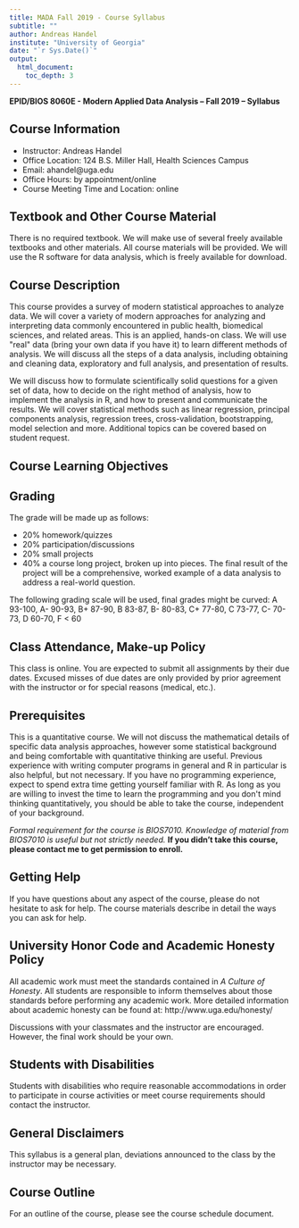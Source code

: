 ---
title: MADA Fall 2019 - Course Syllabus
subtitle: ""
author: Andreas Handel
institute: "University of Georgia"
date: "`r Sys.Date()`"
output: 
  html_document:
    toc_depth: 3
---

**EPID/BIOS 8060E - Modern Applied Data Analysis – Fall 2019 – Syllabus**



## Course Information

* Instructor: Andreas Handel
* Office Location: 124 B.S. Miller Hall, Health Sciences Campus
* Email: ahandel@uga.edu
* Office Hours:  by appointment/online
* Course Meeting Time and Location: online

## Textbook and Other Course Material

There is no required textbook. We will make use of several freely available textbooks and other materials. All course materials will be provided. We will use the R software for data analysis, which is freely available for download. 

## Course Description

This course provides a survey of modern statistical approaches to analyze data. We will cover a variety of modern approaches for analyzing and interpreting data commonly encountered in public health, biomedical sciences, and related areas. This is an applied, hands-on class. We will use &quot;real&quot; data (bring your own data if you have it) to learn different methods of analysis. We will discuss all the steps of a data analysis, including obtaining and cleaning data, exploratory and full analysis, and presentation of results.

We will discuss how to formulate scientifically solid questions for a given set of data, how to decide on the right method of analysis, how to implement the analysis in R, and how to present and communicate the results. We will cover statistical methods such as linear regression, principal components analysis, regression trees, cross-validation, bootstrapping, model selection and more. Additional topics can be covered based on student request.

## Course Learning Objectives


## Grading

The grade will be made up as follows:

* 20% homework/quizzes
* 20% participation/discussions
* 20% small projects
* 40% a course long project, broken up into pieces. The final result of the project will be a comprehensive, worked example of a data analysis to address a real-world question.

The following grading scale will be used, final grades might be curved: A 93-100, A- 90-93, B+ 87-90, B 83-87, B- 80-83, C+ 77-80, C 73-77, C- 70-73, D 60-70, F < 60



## Class Attendance, Make-up Policy

This class is online. You are expected to submit all assignments by their due dates. Excused misses of due dates are only provided by prior agreement with the instructor or for special reasons (medical, etc.).


## Prerequisites

This is a quantitative course. We will not discuss the mathematical details of specific data analysis approaches, however some statistical background and being comfortable with quantitative thinking are useful. Previous experience with writing computer programs in general and R in particular is also helpful, but not necessary. If you have no programming experience, expect to spend extra time getting yourself familiar with R. As long as you are willing to invest the time to learn the programming and you don&#39;t mind thinking quantitatively, you should be able to take the course, independent of your background.

_Formal requirement for the course is BIOS7010. Knowledge of material from BIOS7010 is useful but not strictly needed._ **If you didn't take this course, please contact me to get permission to enroll.**

## Getting Help

If you have questions about any aspect of the course, please do not hesitate to ask for help. The course materials describe in detail the ways you can ask for help.


## University Honor Code and Academic Honesty Policy

All academic work must meet the standards contained in _A Culture of Honesty_. All students are responsible to inform themselves about those standards before performing any academic work. More detailed information about academic honesty can be found at: http://www.uga.edu/honesty/

Discussions with your classmates and the instructor are encouraged. However, the final work should be your own.


## Students with Disabilities

Students with disabilities who require reasonable accommodations in order to participate in course activities or meet course requirements should contact the instructor.

## General Disclaimers

This syllabus is a general plan, deviations announced to the class by the instructor may be necessary.

## Course Outline

For an outline of the course, please see the course schedule document. 
